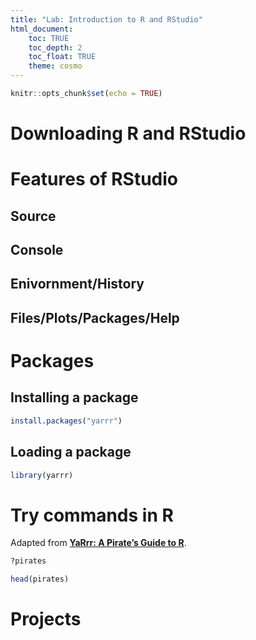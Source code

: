 ```yaml
---
title: "Lab: Introduction to R and RStudio"
html_document:
    toc: TRUE
    toc_depth: 2
    toc_float: TRUE
    theme: cosmo
---
```


```r
knitr::opts_chunk$set(echo = TRUE)
```

# Downloading R and RStudio

# Features of RStudio
## Source
## Console
## Enivornment/History
## Files/Plots/Packages/Help

# Packages
## Installing a package
```r
install.packages("yarrr")
```

## Loading a package
```r
library(yarrr)
```
# Try commands in R
Adapted from [__YaRrr: A Pirate's Guide to R__](https://bookdown.org/ndphillips/YaRrr/).

```r
?pirates

head(pirates)
```



# Projects